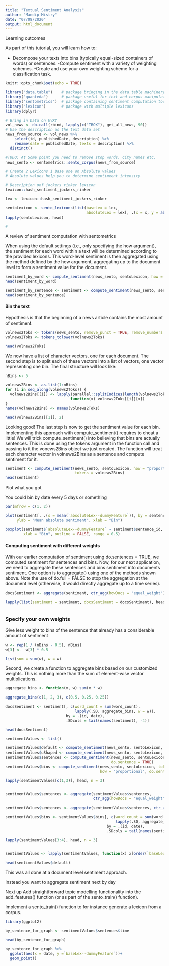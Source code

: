 ```yaml
---
title: "Textual Sentiment Analysis"
author: "Mandip Mistry"
date: "07/08/2020"
output: html_document
---
```


Learning outcomes

As part of this tutorial, you will learn how to:

- Decompose your texts into bins (typically equal-sized containers of words) or sentences.
 -Compute sentiment with a variety of weighting schemes.
 -Create and use your own weighting scheme for a classification task.


```r
knitr::opts_chunk$set(echo = TRUE)
```

```r
library("data.table")    # package bringing in the data.table machinery
library("quanteda")      # package useful for text and corpus manipulation
library("sentometrics")  # package containing sentiment computation tools
library("lexicon")       # package with multiple lexicons
library(dplyr)

# Bring in Data on UVXY
vol_news <- do.call(rbind, lapply(c("TROX"), get_all_news, 90))
# Use the description as the text data set
news_from_source <- vol_news %>%
    select(id, publishedDate, description) %>%
    rename(date = publishedDate, texts = description) %>% 
  distinct()

#TODO: At Some point you need to remove stop words, city names etc.  
news_sento <- sentometrics::sento_corpus(news_from_source)

# Create 2 Lexicons 1 Base one on Absolute values
# Absolute values help you to determine sentimeent intensity

# Description onf jockers rinker lexicon
lexicon::hash_sentiment_jockers_rinker

lex <- lexicon::hash_sentiment_jockers_rinker

sentoLexicon <- sento_lexicons(list(baseLex = lex,
                                    absoluteLex = lex[, .(x = x, y = abs(y))]))
lapply(sentoLexicon, head)

#

```

A review of sentiment computation with sentometrics

When using the default settings (i.e., only specifying the how argument), the sentiment for each word within a text will be determined according to the provided lexicons. This word-level sentiment is then aggregated using the method defined by the how argument, aggregating up to the document level to form a sentiment value for the document.

```r
sentiment_by_word <- compute_sentiment(news_sento, sentoLexicon, how = "proportional")
head(sentiment_by_word)

sentiment_by_sentence <- sentiment <- compute_sentiment(news_sento, sentoLexicon, how = "proportional", do.sentence = TRUE)
head(sentiment_by_sentence)
```

#### Bin the text

Hypothesis is that the beginning of a news article contains the most amount of sentiment. 

```r
volnews2Toks <- tokens(news_sento, remove_punct = TRUE, remove_numbers = TRUE)
volnews2Toks <- tokens_tolower(volnews2Toks)

head(volnews2Toks)
```

We now have a list of character vectors, one for each document. The second step is to split each of these vectors into a list of vectors, one vector representing one bin. The final structure will look like:

```r
nBins <- 5

volnews2Bins <- as.list(1:nBins)
for (i in seq_along(volnews2Toks)) {
  volnews2Bins[[i]] <- lapply(parallel::splitIndices(length(volnews2Toks[[i]]), nBins),
                             function(x) volnews2Toks[[i]][x])
}
names(volnews2Bins) <- names(volnews2Toks)

head(volnews2Bins[[1]], 2)
```

Looking good! The last step is now to get the sentiment value for each bin. Implementing this approach with compute_sentiment() requires to cheat a little! We will trick compute_sentiment() into believing that bins are actually sentences. This is done using the tokens argument in the function call and passing to it the vonews2Bins object we just created. The function will treat each character vector in volnews2Bins as a sentence and compute sentiment for it.

```r

sentiment <- compute_sentiment(news_sento, sentoLexicon, how = "proportional", do.sentence = TRUE,
                               tokens = volnews2Bins)
head(sentiment)

```



Plot what you got

You could bin by date every 5 days or something 

```r
par(mfrow = c(1, 2))

plot(sentiment[, .(s = mean(`absoluteLex--dummyFeature`)), by = sentence_id], type = "l",
     ylab = "Mean absolute sentiment", xlab = "Bin")

boxplot(sentiment$`absoluteLex--dummyFeature` ~ sentiment$sentence_id, ylab = "Absolute sentiment",
        xlab = "Bin", outline = FALSE, range = 0.5)
```

#### Computing sentiment with different weights

With our earlier computation of sentiment using do.sentences = TRUE, we computed sentiment for sentences and bins. Now, for our next application, we need to aggregate these sentences and bins sentiment into documents sentiment. One option is to aggregate() using one of the methods shown above. Note the use of do.full = FALSE to stop the aggregation at the document level (otherwise, it would directly aggregate up to a time series).

```r

docsSentiment <- aggregate(sentiment, ctr_agg(howDocs = "equal_weight"), do.full = FALSE)

lapply(list(sentiment = sentiment, docsSentiment = docsSentiment), head)



```

### Specify your own weights

Give less weight to bins of the sentence that already has a considerable amount of sentiment

```r
w <- rep(1 / (nBins - 0.5), nBins)
w[3] <-  w[3] * 0.5

list(sum = sum(w), w = w)
```

Second, we create a function to aggregate bins based on our customized weights. This is nothing more than the sum of element-wise vector multiplications.

```r
aggregate_bins <- function(x, w) sum(x * w)

aggregate_bins(c(1, 2, 3), c(0.5, 0.25, 0.25))

docsSentiment <- sentiment[, c(word_count = sum(word_count),
                               lapply(.SD, aggregate_bins, w = w)),
                           by = .(id, date),
                           .SDcols = tail(names(sentiment), -4)]

head(docsSentiment)
```

```r

sentimentValues <- list()

sentimentValues$default <- compute_sentiment(news_sento, sentoLexicon, how = "proportional")
sentimentValues$uShaped <- compute_sentiment(news_sento, sentoLexicon, how = "UShaped")
sentimentValues$sentences <- compute_sentiment(news_sento, sentoLexicon, how = "proportional",
                                               do.sentence = TRUE)
sentimentValues$bins <- compute_sentiment(news_sento, sentoLexicon, tokens = volnews2Bins,
                                          how = "proportional", do.sentence = TRUE)

lapply(sentimentValues[c(1,3)], head, n = 3)


sentimentValues$sentences <- aggregate(sentimentValues$sentences,
                                       ctr_agg(howDocs = "equal_weight"), do.full = FALSE)

sentimentValues$sentences <- aggregate(sentimentValues$sentences, ctr_agg(howTime = c("linear"), by = "day", lag = 3)) 

sentimentValues$bins <- sentimentValues$bins[, c(word_count = sum(word_count),
                                                 lapply(.SD, aggregate_bins, w = w)),
                                             by = .(id, date),
                                             .SDcols = tail(names(sentiment), -4)]

lapply(sentimentValues[3:4], head, n = 3)


sentimentValues <- lapply(sentimentValues, function(x) x[order(`baseLex--dummyFeature`)])

head(sentimentValues$default)

```

This was all done at a document level sentiment approach. 

Instead you want to aggregate sentiment next by day

Next up Add straightforward topic modelling functionality into the add_features() function (or as part of the sento_train() function).

Implement a sento_train() function to for instance generate a lexicon from a corpus.

```r
library(ggplot2)

by_sentence_for_graph <- sentimentValues$sentences$time

head(by_sentence_for_graph)

by_sentence_for_graph %>% 
  ggplot(aes(x = date, y =`baseLex--dummyFeature`))+
  geom_point()

```

